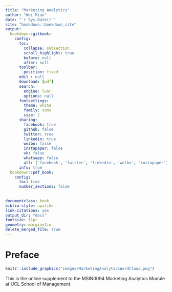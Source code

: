 ```yaml
---
title: "Marketing Analytics"
author: "Wei Miao"
date: "`r Sys.Date()`"
site: "bookdown::bookdown_site"
output:
  bookdown::gitbook: 
    config:
      toc:
        collapse: subsection
        scroll_highlight: true
        before: null
        after: null
      toolbar:
        position: fixed
      edit : null
      download: [pdf]
      search:
        engine: lunr
        options: null
      fontsettings:
        theme: white
        family: sans
        size: 2
      sharing:
        facebook: true
        github: false
        twitter: true
        linkedin: true
        weibo: false
        instapaper: false
        vk: false
        whatsapp: false
        all: ['facebook', 'twitter', 'linkedin', 'weibo', 'instapaper']
      info: true
  bookdown::pdf_book:
    config:
      toc: true
      number_sections: false
      
      
documentclass: book
biblio-style: apalike
link-citations: yes
output_dir: "docs"
fontsize: 11pt
geometry: margin=1in
delete_merged_file: true
---
```


# Preface

```r
knitr::include_graphics("images/MarketingAnalyticsWordCloud.png")
```

This is the online supplement to the MSIN0094 Marketing Analytics Module at UCL School of Management.

